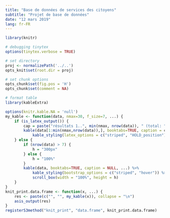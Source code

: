 ```yaml
---
title: "Base de données de services des citoyens"
subtitle: "Projet de base de données"
date: "12 mars 2019"
lang: fr-FR
---
```


```r
library(knitr)

# debugging tinytex
options(tinytex.verbose = TRUE)

# set directory
proj <- normalizePath('../..')
opts_knit$set(root.dir = proj)

# set chunk options
opts_chunk$set(fig.pos = 'H')
opts_chunk$set(comment = NA)

# format table
library(kableExtra)

options(knitr.kable.NA = 'null')
my_kable <- function(data, nmax=30, f_size=7, ...) {
    if (is_latex_output()) {
        cap = paste("résultats 1..", min(nmax, nrow(data)), " (total: ", nrow(data), ")", sep="")
        kable(data[1:min(nmax,nrow(data)),], booktabs=TRUE, caption = cap, ...) %>%
            kable_styling(latex_options = c("striped", "HOLD_position"), font_size=f_size)
    } else {
        if (nrow(data) > 7) {
            h = "300px"
        } else {
            h = "100%"
        }
        kable(data, booktabs=TRUE, caption = NULL, ...) %>%
            kable_styling(bootstrap_options = c("striped", "hover")) %>%
            scroll_box(width = "100%", height = h)
    }
}
knit_print.data.frame <- function(x, ...) {
    res <- paste(c("", "", my_kable(x)), collapse = "\n")
    asis_output(res)
}
registerS3method("knit_print", "data.frame", knit_print.data.frame)
```

\pagebreak
